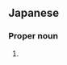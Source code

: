 {{also|壽実子}}
==Japanese==
{{ja-kanjitab|す|み|こ|yomi=j}}

===Proper noun===
{{ja-pos|proper|すみこ}}

# {{given name|female|lang=ja|sort=すみこ}}